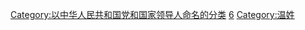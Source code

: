 {{Catmore}}

[[Category:以中华人民共和国党和国家领导人命名的分类|Category:以中华人民共和国党和国家领导人命名的分类]]
[[Category:中华人民共和国国务院总理|6]]
[[Category:温姓|Category:温姓]]